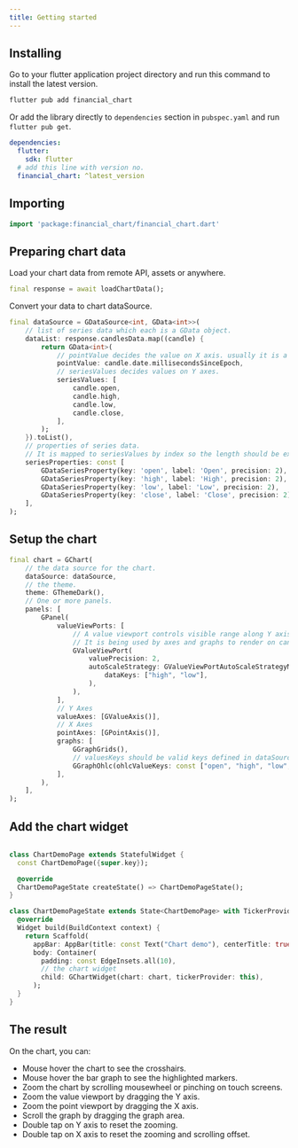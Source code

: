 ```yaml
---
title: Getting started
---
```



## Installing

Go to your flutter application project directory and run this command to install the latest version.
```bash
flutter pub add financial_chart
```

Or add the library directly to `dependencies` section in `pubspec.yaml` and run `flutter pub get`.

```yaml
dependencies:
  flutter:
    sdk: flutter
  # add this line with version no.
  financial_chart: ^latest_version
```

## Importing

```dart
import 'package:financial_chart/financial_chart.dart'
```


## Preparing chart data

Load your chart data from remote API, assets or anywhere.

```dart
final response = await loadChartData();
```

Convert your data to chart dataSource.

```dart
final dataSource = GDataSource<int, GData<int>>(
    // list of series data which each is a GData object.
    dataList: response.candlesData.map((candle) {
        return GData<int>(
            // pointValue decides the value on X axis. usually it is a timestamp.
            pointValue: candle.date.millisecondsSinceEpoch,
            // seriesValues decides values on Y axes.
            seriesValues: [
                candle.open,
                candle.high,
                candle.low,
                candle.close,
            ],
        );
    }).toList(),
    // properties of series data. 
    // It is mapped to seriesValues by index so the length should be exact same as seriesValues.
    seriesProperties: const [
        GDataSeriesProperty(key: 'open', label: 'Open', precision: 2),
        GDataSeriesProperty(key: 'high', label: 'High', precision: 2),
        GDataSeriesProperty(key: 'low', label: 'Low', precision: 2),
        GDataSeriesProperty(key: 'close', label: 'Close', precision: 2),
    ],
);

```

## Setup the chart

```dart
final chart = GChart(
    // the data source for the chart.
    dataSource: dataSource,
    // the theme.
    theme: GThemeDark(),
    // One or more panels.
    panels: [
        GPanel(
            valueViewPorts: [
                // A value viewport controls visible range along Y axis.
                // It is being used by axes and graphs to render on canvas correctly.
                GValueViewPort(
                    valuePrecision: 2,
                    autoScaleStrategy: GValueViewPortAutoScaleStrategyMinMax(
                        dataKeys: ["high", "low"],
                    ),
                ),
            ],
            // Y Axes
            valueAxes: [GValueAxis()],
            // X Axes
            pointAxes: [GPointAxis()],
            graphs: [
                GGraphGrids(),
                // valuesKeys should be valid keys defined in dataSource seriesProperties.
                GGraphOhlc(ohlcValueKeys: const ["open", "high", "low", "close"]),
            ],
        ),
    ],
);

```

## Add the chart widget


```dart

class ChartDemoPage extends StatefulWidget {
  const ChartDemoPage({super.key});

  @override
  ChartDemoPageState createState() => ChartDemoPageState();
}

class ChartDemoPageState extends State<ChartDemoPage> with TickerProviderStateMixin {
  @override
  Widget build(BuildContext context) {
    return Scaffold(
      appBar: AppBar(title: const Text("Chart demo"), centerTitle: true),
      body: Container(
        padding: const EdgeInsets.all(10),
        // the chart widget
        child: GChartWidget(chart: chart, tickerProvider: this),
      );
  }
}
```

## The result
<EmbedChart name="10_start"/>
On the chart, you can:
<ul>
    <li>Mouse hover the chart to see the crosshairs.</li>
    <li>Mouse hover the bar graph to see the highlighted markers.</li>
    <li>Zoom the chart by scrolling mousewheel or pinching on touch screens.</li>
    <li>Zoom the value viewport by dragging the Y axis.</li>
    <li>Zoom the point viewport by dragging the X axis.</li>
    <li>Scroll the graph by dragging the graph area.</li>
    <li>Double tap on Y axis to reset the zooming.</li>
    <li>Double tap on X axis to reset the zooming and scrolling offset.</li>
</ul>